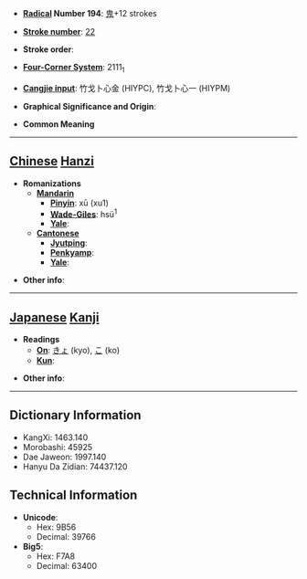 * '''[[Wiktionary:Chinese radical index| Radical]] Number 194''': [[Wiktionary:Chinese radical index 鬼|鬼]]+12 strokes

* '''[[Wiktionary:Chinese total strokes index|Stroke number]]''': [[Wiktionary:Chinese total strokes index 22|22]]

* '''Stroke order''': 

* '''[[Wiktionary:Chinese four corner index|Four-Corner System]]''': 2111<sub>1</sub>

* '''[[Wiktionary:Chinese Cangjie index|Cangjie input]]''': 竹戈卜心金 (HIYPC), 竹戈卜心一 (HIYPM)

* '''Graphical Significance and Origin''': 

* '''Common Meaning'''

----

== [[Chinese]] [[Hanzi]] ==

* '''Romanizations'''
** '''[[Mandarin]]'''
*** '''[[Pinyin]]''': xū (xu1)
*** '''[[Wade-Giles]]''': hsü<sup>1</sup>
*** '''[[Yale]]''': 
** '''[[Cantonese]]'''
*** '''[[Jyutping]]''':
*** '''[[Penkyamp]]''': 
*** '''[[Yale]]''': 

* '''Other info''': 

----

== [[Japanese]] [[Kanji]] ==

* '''Readings'''
** '''[[On]]''': [[きょ]] (kyo), [[こ]] (ko)
** '''[[Kun]]''': 

* '''Other info''':  

----

== Dictionary Information ==

* KangXi: 1463.140
* Morobashi: 45925
* Dae Jaweon: 1997.140
* Hanyu Da Zidian: 74437.120

== Technical Information ==

* '''Unicode''':
** Hex: 9B56
** Decimal: 39766
* '''Big5''':
** Hex: F7A8
** Decimal: 63400